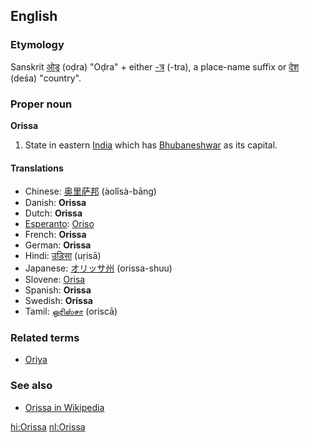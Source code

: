 ==English==

===Etymology===
Sanskrit [[ओड्र]] (oḍra) "Oḍra" + either [[-त्र]] (-tra), a place-name suffix or [[देश]] (deśa) "country".

===Proper noun===
'''Orissa'''
#State in eastern [[India]] which has [[Bhubaneshwar]] as its capital.

====Translations====
*Chinese: [[奥里萨邦]] (àolǐsà-bāng)
*Danish: '''Orissa'''
*Dutch: '''Orissa'''
*[[Esperanto]]: [[Oriso]]
*French: '''Orissa''' '' ''
*German: '''Orissa'''
*Hindi: [[उड़िसा]] (uṛisā)
*Japanese: [[オリッサ州]] (orissa-shuu)
*Slovene: [[Orisa]]
*Spanish: '''Orissa'''
*Swedish: '''Orissa'''
*Tamil: [[ஒரிஸ்சா]] (oriscā)

===Related terms===
*[[Oriya]]

===See also===
*[[w:Orissa|Orissa in Wikipedia]]

[[hi:Orissa]]
[[nl:Orissa]]
